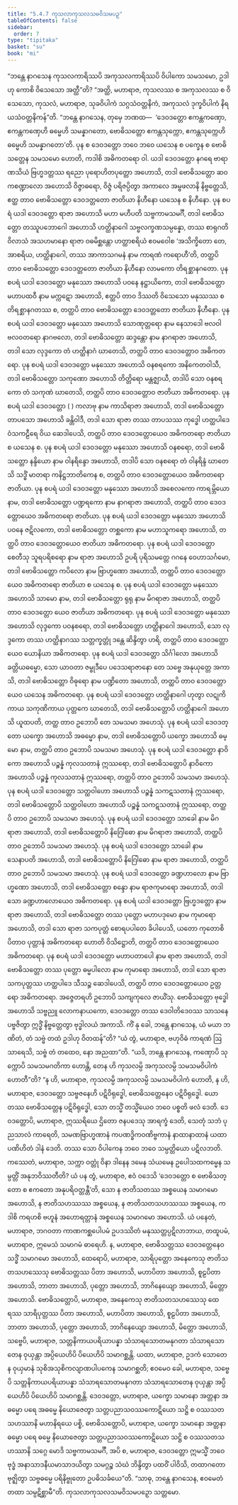 ```yaml
---
title: "5.4.7 ကုသလာကုသလသမဝိသမပဉှ"
tableOfContents: false
sidebar:
  order: 7
type: "tipitaka"
basket: "su"
book: "mi"
---
```



<DynamicBreadcrumb />

<Division number="156" book="mi" e="ch" v="28">

<Paragraph number="890" book="mi">
“ဘန္တေ နာဂသေန ကုသလကာရိဿပိ အကုသလကာရိဿပိ ဝိပါကော သမသမော, ဥဒါဟု ကောစိ ဝိသေသော အတ္ထီ”တိ? “အတ္ထိ, မဟာရာဇ, ကုသလဿ စ အကုသလဿ စ ဝိသေသော, ကုသလံ, မဟာရာဇ, သုခဝိပါကံ သဂ္ဂသံဝတ္တနိကံ, အကုသလံ ဒုက္ခဝိပါကံ နိရယသံဝတ္တနိကန်”တိ.
</Paragraph>

<Paragraph number="891" book="mi">
“ဘန္တေ နာဂသေန, တုမှေ ဘဏထ—  ‘ဒေဝဒတ္တော ဧကန္တကဏှော, ဧကန္တကဏှေဟိ ဓမ္မေဟိ သမန္နာဂတော, ဗောဓိသတ္တော ဧကန္တသုက္ကော, ဧကန္တသုက္ကေဟိ ဓမ္မေဟိ သမန္နာဂတော’တိ. ပုန စ ဒေဝဒတ္တော ဘဝေ ဘဝေ ယသေန စ ပက္ခေန စ ဗောဓိသတ္တေန သမသမော ဟောတိ, ကဒါစိ အဓိကတရော ဝါ. ယဒါ ဒေဝဒတ္တော နဂရေ ဗာရာဏသိယံ ဗြဟ္မဒတ္တဿ ရညော ပုရောဟိတပုတ္တော အဟောသိ, တဒါ ဗောဓိသတ္တော ဆဝကစဏ္ဍာလော အဟောသိ ဝိဇ္ဇာဓရော, ဝိဇ္ဇံ ပရိဇပ္ပိတွာ အကာလေ အမ္ဗဖလာနိ နိဗ္ဗတ္တေသိ, ဧတ္ထ တာဝ ဗောဓိသတ္တော ဒေဝဒတ္တတော ဇာတိယာ နိဟီနော ယသေန စ နိဟီနော.
</Paragraph>

<Paragraph number="892" book="mi">
ပုန စပရံ ယဒါ ဒေဝဒတ္တော ရာဇာ အဟောသိ မဟာ မဟီပတိ သဗ္ဗကာမသမင်္ဂီ, တဒါ ဗောဓိသတ္တော တဿူပဘောဂေါ အဟောသိ ဟတ္ထိနာဂေါ သဗ္ဗလက္ခဏသမ္ပန္နော, တဿ စာရုဂတိဝိလာသံ အသဟမာနော ရာဇာ ဝဓမိစ္ဆန္တော ဟတ္ထာစရိယံ ဧဝမဝေါစ ‘အသိက္ခိတော တေ, အာစရိယ, ဟတ္ထိနာဂေါ, တဿ အာကာသဂမနံ နာမ ကာရဏံ ကရောဟီ’တိ, တတ္ထပိ တာဝ ဗောဓိသတ္တော ဒေဝဒတ္တတော ဇာတိယာ နိဟီနော လာမကော တိရစ္ဆာနဂတော.
</Paragraph>

<Paragraph number="893" book="mi">
ပုန စပရံ ယဒါ ဒေဝဒတ္တော မနုဿော အဟောသိ ပဝနေ နဋ္ဌာယိကော, တဒါ ဗောဓိသတ္တော မဟာပထဝီ နာမ မက္ကဋော အဟောသိ, ဧတ္ထပိ တာဝ ဒိဿတိ ဝိသေသော မနုဿဿ စ တိရစ္ဆာနဂတဿ စ, တတ္ထပိ တာဝ ဗောဓိသတ္တော ဒေဝဒတ္တတော ဇာတိယာ နိဟီနော.
</Paragraph>

<Paragraph number="894" book="mi">
ပုန စပရံ ယဒါ ဒေဝဒတ္တော မနုဿော အဟောသိ သောဏုတ္တရော နာမ နေသာဒေါ ဗလဝါ ဗလဝတရော နာဂဗလော, တဒါ ဗောဓိသတ္တော ဆဒ္ဒန္တော နာမ နာဂရာဇာ အဟောသိ, တဒါ သော လုဒ္ဒကော တံ ဟတ္ထိနာဂံ ဃာတေသိ, တတ္ထပိ တာဝ ဒေဝဒတ္တောဝ အဓိကတရော.
</Paragraph>

<Paragraph number="895" book="mi">
ပုန စပရံ ယဒါ ဒေဝဒတ္တော မနုဿော အဟောသိ ဝနစရကော အနိကေတဝါသီ, တဒါ ဗောဓိသတ္တော သကုဏော အဟောသိ တိတ္တိရော မန္တဇ္ဈာယီ, တဒါပိ သော ဝနစရကော တံ သကုဏံ ဃာတေသိ, တတ္ထပိ တာဝ ဒေဝဒတ္တောဝ ဇာတိယာ အဓိကတရော.
</Paragraph>

<Paragraph number="896" book="mi">
ပုန စပရံ ယဒါ ဒေဝဒတ္တော ( ) ကလာဗု နာမ ကာသိရာဇာ အဟောသိ, တဒါ ဗောဓိသတ္တော တာပသော အဟောသိ ခန္တိဝါဒီ, တဒါ သော ရာဇာ တဿ တာပသဿ ကုဒ္ဓေါ ဟတ္ထပါဒေ ဝံသကဠီရေ ဝိယ ဆေဒါပေသိ, တတ္ထပိ တာဝ ဒေဝဒတ္တောယေဝ အဓိကတရော ဇာတိယာ စ ယသေန စ.
</Paragraph>

<Paragraph number="897" book="mi">
ပုန စပရံ ယဒါ ဒေဝဒတ္တော မနုဿော အဟောသိ ဝနစရော, တဒါ ဗောဓိသတ္တော နန္ဒိယော နာမ ဝါနရိန္ဒော အဟောသိ, တဒါပိ သော ဝနစရော တံ ဝါနရိန္ဒံ ဃာတေသိ သဒ္ဓိံ မာတရာ ကနိဋ္ဌဘာတိကေန စ, တတ္ထပိ တာဝ ဒေဝဒတ္တောယေဝ အဓိကတရော ဇာတိယာ.
</Paragraph>

<Paragraph number="898" book="mi">
ပုန စပရံ ယဒါ ဒေဝဒတ္တော မနုဿော အဟောသိ အစေလကော ကာရမ္ဘိယော နာမ, တဒါ ဗောဓိသတ္တော ပဏ္ဍရကော နာမ နာဂရာဇာ အဟောသိ, တတ္ထပိ တာဝ ဒေဝဒတ္တောယေဝ အဓိကတရော ဇာတိယာ.
</Paragraph>

<Paragraph number="899" book="mi">
ပုန စပရံ ယဒါ ဒေဝဒတ္တော မနုဿော အဟောသိ ပဝနေ ဇဋိလကော, တဒါ ဗောဓိသတ္တော တစ္ဆကော နာမ မဟာသူကရော အဟောသိ, တတ္ထပိ တာဝ ဒေဝဒတ္တောယေဝ ဇာတိယာ အဓိကတရော.
</Paragraph>

<Paragraph number="900" book="mi">
ပုန စပရံ ယဒါ ဒေဝဒတ္တော စေတီသု သူရပရိစရော နာမ ရာဇာ အဟောသိ ဥပရိ ပုရိသမတ္တေ ဂဂနေ ဝေဟာသင်္ဂမော, တဒါ ဗောဓိသတ္တော ကပိလော နာမ ဗြာဟ္မဏော အဟောသိ, တတ္ထပိ တာဝ ဒေဝဒတ္တောယေဝ အဓိကတရော ဇာတိယာ စ ယသေန စ.
</Paragraph>

<Paragraph number="901" book="mi">
ပုန စပရံ ယဒါ ဒေဝဒတ္တော မနုဿော အဟောသိ သာမော နာမ, တဒါ ဗောဓိသတ္တော ရုရု နာမ မိဂရာဇာ အဟောသိ, တတ္ထပိ တာဝ ဒေဝဒတ္တော ယေဝ ဇာတိယာ အဓိကတရော.
</Paragraph>

<Paragraph number="902" book="mi">
ပုန စပရံ ယဒါ ဒေဝဒတ္တော မနုဿော အဟောသိ လုဒ္ဒကော ပဝနစရော, တဒါ ဗောဓိသတ္တော ဟတ္ထိနာဂေါ အဟောသိ, သော လုဒ္ဒကော တဿ ဟတ္ထိနာဂဿ သတ္တက္ခတ္တုံ ဒန္တေ ဆိန္ဒိတွာ ဟရိ, တတ္ထပိ တာဝ ဒေဝဒတ္တော ယေဝ ယောနိယာ အဓိကတရော.
</Paragraph>

<Paragraph number="903" book="mi">
ပုန စပရံ ယဒါ ဒေဝဒတ္တော သိင်္ဂါလော အဟောသိ ခတ္တိယဓမ္မော, သော ယာဝတာ ဇမ္ဗုဒီပေ ပဒေသရာဇာနော တေ သဗ္ဗေ အနုယုတ္တေ အကာသိ, တဒါ ဗောဓိသတ္တော ဝိဓုရော နာမ ပဏ္ဍိတော အဟောသိ, တတ္ထပိ တာဝ ဒေဝဒတ္တောယေဝ ယသေန အဓိကတရော.
</Paragraph>

<Paragraph number="904" book="mi">
ပုန စပရံ ယဒါ ဒေဝဒတ္တော ဟတ္ထိနာဂေါ ဟုတွာ လဋုကိကာယ သကုဏိကာယ ပုတ္တကေ ဃာတေသိ, တဒါ ဗောဓိသတ္တောပိ ဟတ္ထိနာဂေါ အဟောသိ ယူထပတိ, တတ္ထ တာဝ ဥဘောပိ တေ သမသမာ အဟေသုံ.
</Paragraph>

<Paragraph number="905" book="mi">
ပုန စပရံ ယဒါ ဒေဝဒတ္တော ယက္ခော အဟောသိ အဓမ္မော နာမ, တဒါ ဗောဓိသတ္တောပိ ယက္ခော အဟောသိ ဓမ္မော နာမ, တတ္ထပိ တာဝ ဥဘောပိ သမသမာ အဟေသုံ.
</Paragraph>

<Paragraph number="906" book="mi">
ပုန စပရံ ယဒါ ဒေဝဒတ္တော နာဝိကော အဟောသိ ပဉ္စန္နံ ကုလသတာနံ ဣဿရော, တဒါ ဗောဓိသတ္တောပိ နာဝိကော အဟောသိ ပဉ္စန္နံ ကုလသတာနံ ဣဿရော, တတ္ထပိ တာဝ ဥဘောပိ သမသမာ အဟေသုံ.
</Paragraph>

<Paragraph number="907" book="mi">
ပုန စပရံ ယဒါ ဒေဝဒတ္တော သတ္ထဝါဟော အဟောသိ ပဉ္စန္နံ သကဋသတာနံ ဣဿရော, တဒါ ဗောဓိသတ္တောပိ သတ္ထဝါဟော အဟောသိ ပဉ္စန္နံ သကဋသတာနံ ဣဿရော, တတ္ထပိ တာဝ ဥဘောပိ သမသမာ အဟေသုံ.
</Paragraph>

<Paragraph number="908" book="mi">
ပုန စပရံ ယဒါ ဒေဝဒတ္တော သာခေါ နာမ မိဂရာဇာ အဟောသိ, တဒါ ဗောဓိသတ္တောပိ နိဂြေါဓော နာမ မိဂရာဇာ အဟောသိ, တတ္ထပိ တာဝ ဥဘောပိ သမသမာ အဟေသုံ.
</Paragraph>

<Paragraph number="909" book="mi">
ပုန စပရံ ယဒါ ဒေဝဒတ္တော သာခေါ နာမ သေနာပတိ အဟောသိ, တဒါ ဗောဓိသတ္တောပိ နိဂြေါဓော နာမ ရာဇာ အဟောသိ, တတ္ထပိ တာဝ ဥဘောပိ သမသမာ အဟေသုံ.
</Paragraph>

<Paragraph number="910" book="mi">
ပုန စပရံ ယဒါ ဒေဝဒတ္တော ခဏ္ဍဟာလော နာမ ဗြာဟ္မဏော အဟောသိ, တဒါ ဗောဓိသတ္တော စန္ဒော နာမ ရာဇကုမာရော အဟောသိ, တဒါ သော ခဏ္ဍဟာလောယေဝ အဓိကတရော.
</Paragraph>

<Paragraph number="911" book="mi">
ပုန စပရံ ယဒါ ဒေဝဒတ္တော ဗြဟ္မဒတ္တော နာမ ရာဇာ အဟောသိ, တဒါ ဗောဓိသတ္တော တဿ ပုတ္တော မဟာပဒုမော နာမ ကုမာရော အဟောသိ, တဒါ သော ရာဇာ သကပုတ္တံ စောရပပါတေ ခိပါပေသိ, ယတော ကုတောစိ ပိတာဝ ပုတ္တာနံ အဓိကတရော ဟောတိ ဝိသိဋ္ဌောတိ, တတ္ထပိ တာဝ ဒေဝဒတ္တောယေဝ အဓိကတရော.
</Paragraph>

<Paragraph number="912" book="mi">
ပုန စပရံ ယဒါ ဒေဝဒတ္တော မဟာပတာပေါ နာမ ရာဇာ အဟောသိ, တဒါ ဗောဓိသတ္တော တဿ ပုတ္တော ဓမ္မပါလော နာမ ကုမာရော အဟောသိ, တဒါ သော ရာဇာ သကပုတ္တဿ ဟတ္ထပါဒေ သီသဉ္စ ဆေဒါပေသိ, တတ္ထပိ တာဝ ဒေဝဒတ္တောယေဝ ဥတ္တရော အဓိကတရော.
</Paragraph>

<Paragraph number="913" book="mi">
အဇ္ဇေတရဟိ ဥဘောပိ သကျကုလေ ဇာယိံသု. ဗောဓိသတ္တော ဗုဒ္ဓေါ အဟောသိ သဗ္ဗညူ လောကနာယကော, ဒေဝဒတ္တော တဿ ဒေဝါတိဒေဝဿ သာသနေ ပဗ္ဗဇိတွာ ဣဒ္ဓိံ နိဗ္ဗတ္တေတွာ ဗုဒ္ဓါလယံ အကာသိ. ကိံ နု ခေါ, ဘန္တေ နာဂသေန, ယံ မယာ ဘဏိတံ, တံ သဗ္ဗံ တထံ ဥဒါဟု ဝိတထန်”တိ?
</Paragraph>

<Paragraph number="914" book="mi">
“ယံ တွံ, မဟာရာဇ, ဗဟုဝိဓံ ကာရဏံ ဩသာရေသိ, သဗ္ဗံ တံ တထေဝ, နော အညထာ”တိ. “ယဒိ, ဘန္တေ နာဂသေန, ကဏှောပိ သုက္ကောပိ သမသမဂတိကာ ဟောန္တိ, တေန ဟိ ကုသလမ္ပိ အကုသလမ္ပိ သမသမဝိပါကံ ဟောတီ”တိ? “န ဟိ, မဟာရာဇ, ကုသလမ္ပိ အကုသလမ္ပိ သမသမဝိပါကံ ဟောတိ, န ဟိ, မဟာရာဇ, ဒေဝဒတ္တော သဗ္ဗဇနေဟိ ပဋိဝိရုဒ္ဓေါ, ဗောဓိသတ္တေနေဝ ပဋိဝိရုဒ္ဓေါ. ယော တဿ ဗောဓိသတ္တေန ပဋိဝိရုဒ္ဓေါ, သော တသ္မိံ တသ္မိံယေဝ ဘဝေ ပစ္စတိ ဖလံ ဒေတိ. ဒေဝဒတ္တောပိ, မဟာရာဇ, ဣဿရိယေ ဌိတော ဇနပဒေသု အာရက္ခံ ဒေတိ, သေတုံ သဘံ ပုညသာလံ ကာရေတိ, သမဏဗြာဟ္မဏာနံ ကပဏဒ္ဓိကဝဏိဗ္ဗကာနံ နာထာနာထာနံ ယထာပဏိဟိတံ ဒါနံ ဒေတိ. တဿ သော ဝိပါကေန ဘဝေ ဘဝေ သမ္ပတ္တိယော ပဋိလဘတိ. ကဿေတံ, မဟာရာဇ, သက္ကာ ဝတ္တုံ ဝိနာ ဒါနေန ဒမေန သံယမေန ဥပေါသထကမ္မေန သမ္ပတ္တိံ အနုဘဝိဿတီတိ?
</Paragraph>

<Paragraph number="915" book="mi">
ယံ ပန တွံ, မဟာရာဇ, ဧဝံ ဝဒေသိ ‘ဒေဝဒတ္တော စ ဗောဓိသတ္တော စ ဧကတော အနုပရိဝတ္တန္တီ’တိ, သော န ဇာတိသတဿ အစ္စယေန သမာဂမော အဟောသိ, န ဇာတိသဟဿဿ အစ္စယေန, န ဇာတိသတသဟဿဿ အစ္စယေန, ကဒါစိ ကရဟစိ ဗဟူနံ အဟောရတ္တာနံ အစ္စယေန သမာဂမော အဟောသိ. ယံ ပနေတံ, မဟာရာဇ, ဘဂဝတာ ကာဏကစ္ဆပေါပမံ ဥပဒဿိတံ မနုဿတ္တပ္ပဋိလာဘာယ, တထူပမံ, မဟာရာဇ, ဣမေသံ သမာဂမံ ဓာရေဟိ.
</Paragraph>

<Paragraph number="916" book="mi">
န, မဟာရာဇ, ဗောဓိသတ္တဿ ဒေဝဒတ္တေနေဝ သဒ္ဓိံ သမာဂမော အဟောသိ, ထေရောပိ, မဟာရာဇ, သာရိပုတ္တော အနေကေသု ဇာတိသတသဟဿေသု ဗောဓိသတ္တဿ ပိတာ အဟောသိ, မဟာပိတာ အဟောသိ, စူဠပိတာ အဟောသိ, ဘာတာ အဟောသိ, ပုတ္တော အဟောသိ, ဘာဂိနေယျော အဟောသိ, မိတ္တော အဟောသိ.
</Paragraph>

<Paragraph number="917" book="mi">
ဗောဓိသတ္တောပိ, မဟာရာဇ, အနေကေသု ဇာတိသတသဟဿေသု ထေရဿ သာရိပုတ္တဿ ပိတာ အဟောသိ, မဟာပိတာ အဟောသိ, စူဠပိတာ အဟောသိ, ဘာတာ အဟောသိ, ပုတ္တော အဟောသိ, ဘာဂိနေယျော အဟောသိ, မိတ္တော အဟောသိ, သဗ္ဗေပိ, မဟာရာဇ, သတ္တနိကာယပရိယာပန္နာ သံသာရသောတမနုဂတာ သံသာရသောတေန ဝုယှန္တာ အပ္ပိယေဟိပိ ပိယေဟိပိ သမာဂစ္ဆန္တိ. ယထာ, မဟာရာဇ, ဥဒကံ သောတေန ဝုယှမာနံ သုစိအသုစိကလျာဏပါပကေန သမာဂစ္ဆတိ; ဧဝမေဝ ခေါ, မဟာရာဇ, သဗ္ဗေပိ သတ္တနိကာယပရိယာပန္နာ သံသာရသောတမနုဂတာ သံသာရသောတေန ဝုယှန္တာ အပ္ပိယေဟိပိ ပိယေဟိပိ သမာဂစ္ဆန္တိ. ဒေဝဒတ္တော, မဟာရာဇ, ယက္ခော သမာနော အတ္တနာ အဓမ္မော ပရေ အဓမ္မေ နိယောဇေတွာ သတ္တပညာသဝဿကောဋိယော သဋ္ဌိ စ ဝဿသတသဟဿာနိ မဟာနိရယေ ပစ္စိ, ဗောဓိသတ္တောပိ, မဟာရာဇ, ယက္ခော သမာနော အတ္တနာ ဓမ္မော ပရေ ဓမ္မေ နိယောဇေတွာ သတ္တပညာသဝဿကောဋိယော သဋ္ဌိ စ ဝဿသတသဟဿာနိ သဂ္ဂေ မောဒိ သဗ္ဗကာမသမင်္ဂီ, အပိ စ, မဟာရာဇ, ဒေဝဒတ္တော ဣမသ္မိံ ဘဝေ ဗုဒ္ဓံ အနာသာဒနီယမာသာဒယိတွာ သမဂ္ဂဉ္စ သံဃံ ဘိန္ဒိတွာ ပထဝိံ ပါဝိသိ, တထာဂတော ဗုဇ္ဈိတွာ သဗ္ဗဓမ္မေ ပရိနိဗ္ဗုတော ဥပဓိသင်္ခယေ”တိ. “သာဓု, ဘန္တေ နာဂသေန, ဧဝမေတံ တထာ သမ္ပဋိစ္ဆာမီ”တိ.

</Paragraph>
</Division>

<Paragraph number="918" type="center" book="mi">
ကုသလာကုသလသမဝိသမပဉှော သတ္တမော.
</Paragraph>